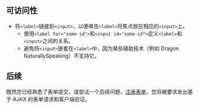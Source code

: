 ## 可访问性

* 将`<label>`链接到`<input>`，以便单击`<label>`将焦点放在相应的`<input>`上。
  * 使用`<label for="some-id">`和`<input id="some-id">`定义`<label>`和`<input>`之间的关系。
  * 避免将`<input>`嵌套在`<label>`中，因为某些辅助技术（例如 Dragon NaturallySpeaking）不支持它。

## 后续

既然您已经熟悉了表单提交，请尝试一个后续问题，[注册表单](/questions/user-interface/signup-form)，您将被要求发出基于 AJAX 的表单请求和客户端验证。

